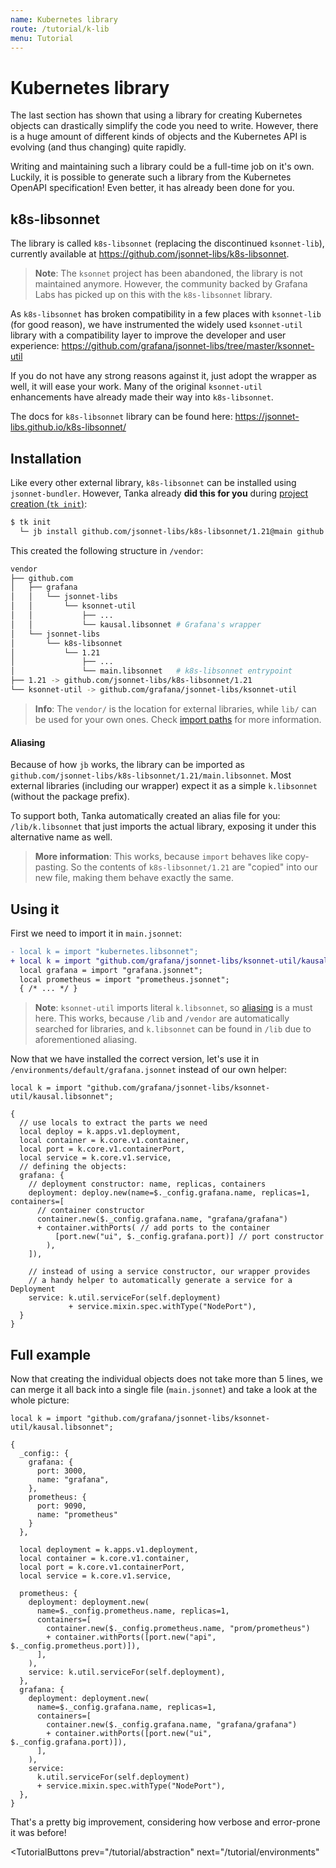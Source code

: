 ```yaml
---
name: Kubernetes library
route: /tutorial/k-lib
menu: Tutorial
---
```


# Kubernetes library

The last section has shown that using a library for creating Kubernetes objects
can drastically simplify the code you need to write. However, there is a huge
amount of different kinds of objects and the Kubernetes API is evolving (and
thus changing) quite rapidly.

Writing and maintaining such a library could be a full-time job on it's own.
Luckily, it is possible to generate such a library from the Kubernetes OpenAPI
specification! Even better, it has already been done for you.

## k8s-libsonnet

The library is called `k8s-libsonnet` (replacing the discontinued `ksonnet-lib`),
currently available at https://github.com/jsonnet-libs/k8s-libsonnet.

> **Note**: The `ksonnet` project has been abandoned, the library is not maintained
> anymore. However, the community backed by Grafana Labs has picked up on this with
> the `k8s-libsonnet` library.

As `k8s-libsonnet` has broken compatibility in a few places with `ksonnet-lib` (for good
reason), we have instrumented the widely used `ksonnet-util` library with a
compatibility layer to improve the developer and user experience:
https://github.com/grafana/jsonnet-libs/tree/master/ksonnet-util

If you do not have any strong reasons against it, just adopt the wrapper as
well, it will ease your work. Many of the original `ksonnet-util` enhancements
have already made their way into `k8s-libsonnet`.

The docs for `k8s-libsonnet` library can be found here:
https://jsonnet-libs.github.io/k8s-libsonnet/

## Installation

Like every other external library, `k8s-libsonnet` can be installed using
`jsonnet-bundler`.
However, Tanka already **did this for you** during [project
creation (`tk init`)](/tutorial/jsonnet#creating-a-new-project):

```bash
$ tk init
  └─ jb install github.com/jsonnet-libs/k8s-libsonnet/1.21@main github.com/grafana/jsonnet-libs/ksonnet-util

```

This created the following structure in `/vendor`:

```bash
vendor
├── github.com
│   ├── grafana
│   │   └── jsonnet-libs
│   │       └── ksonnet-util
│   │           ├── ...
│   │           └── kausal.libsonnet # Grafana's wrapper
│   └── jsonnet-libs
│       └── k8s-libsonnet
│           └── 1.21
│               ├── ...
│               └── main.libsonnet   # k8s-libsonnet entrypoint
├── 1.21 -> github.com/jsonnet-libs/k8s-libsonnet/1.21
└── ksonnet-util -> github.com/grafana/jsonnet-libs/ksonnet-util
```

> **Info**: The `vendor/` is the location for external libraries, while `lib/`
> can be used for your own ones. Check [import paths](/libraries/import-paths)
> for more information.

#### Aliasing
Because of how `jb` works, the library can be imported as
`github.com/jsonnet-libs/k8s-libsonnet/1.21/main.libsonnet`.  Most external
libraries (including our wrapper) expect it as a simple `k.libsonnet` (without
the package prefix).

To support both, Tanka automatically created an alias file for you:
`/lib/k.libsonnet` that just imports the actual library, exposing it under this
alternative name as well.

> **More information**:
> This works, because `import` behaves like copy-pasting. So the contents of
> `k8s-libsonnet/1.21` are "copied" into our new file, making them behave exactly the
> same.

## Using it

First we need to import it in `main.jsonnet`:

```diff
- local k = import "kubernetes.libsonnet";
+ local k = import "github.com/grafana/jsonnet-libs/ksonnet-util/kausal.libsonnet";
  local grafana = import "grafana.jsonnet";
  local prometheus = import "prometheus.jsonnet";
  { /* ... */ }
```

> **Note**: `ksonnet-util` imports literal `k.libsonnet`, so [aliasing](#aliasing) is
> a must here. This works, because `/lib` and `/vendor` are automatically searched
> for libraries, and `k.libsonnet` can be found in `/lib` due to aforementioned
> aliasing.

Now that we have installed the correct version, let's use it in
`/environments/default/grafana.jsonnet` instead of our own helper:

```jsonnet
local k = import "github.com/grafana/jsonnet-libs/ksonnet-util/kausal.libsonnet";

{
  // use locals to extract the parts we need
  local deploy = k.apps.v1.deployment,
  local container = k.core.v1.container,
  local port = k.core.v1.containerPort,
  local service = k.core.v1.service,
  // defining the objects:
  grafana: {
    // deployment constructor: name, replicas, containers
    deployment: deploy.new(name=$._config.grafana.name, replicas=1, containers=[
      // container constructor
      container.new($._config.grafana.name, "grafana/grafana")
      + container.withPorts( // add ports to the container
          [port.new("ui", $._config.grafana.port)] // port constructor
        ),
    ]),

    // instead of using a service constructor, our wrapper provides
    // a handy helper to automatically generate a service for a Deployment
    service: k.util.serviceFor(self.deployment)
             + service.mixin.spec.withType("NodePort"),
  }
}
```

## Full example

Now that creating the individual objects does not take more than 5 lines, we can
merge it all back into a single file (`main.jsonnet`) and take a look at the
whole picture:

```jsonnet
local k = import "github.com/grafana/jsonnet-libs/ksonnet-util/kausal.libsonnet";

{
  _config:: {
    grafana: {
      port: 3000,
      name: "grafana",
    },
    prometheus: {
      port: 9090,
      name: "prometheus"
    }
  },

  local deployment = k.apps.v1.deployment,
  local container = k.core.v1.container,
  local port = k.core.v1.containerPort,
  local service = k.core.v1.service,

  prometheus: {
    deployment: deployment.new(
      name=$._config.prometheus.name, replicas=1,
      containers=[
        container.new($._config.prometheus.name, "prom/prometheus")
        + container.withPorts([port.new("api", $._config.prometheus.port)]),
      ],
    ),
    service: k.util.serviceFor(self.deployment),
  },
  grafana: {
    deployment: deployment.new(
      name=$._config.grafana.name, replicas=1,
      containers=[
        container.new($._config.grafana.name, "grafana/grafana")
        + container.withPorts([port.new("ui", $._config.grafana.port)]),
      ],
    ),
    service:
      k.util.serviceFor(self.deployment)
      + service.mixin.spec.withType("NodePort"),
  },
}
```

That's a pretty big improvement, considering how verbose and error-prone it was
before!


<TutorialButtons
  prev="/tutorial/abstraction"
  next="/tutorial/environments"
></TutorialButtons>
